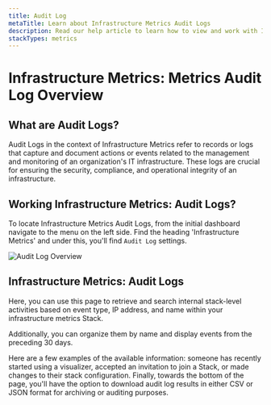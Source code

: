 ```yaml
---
title: Audit Log
metaTitle: Learn about Infrastructure Metrics Audit Logs
description: Read our help article to learn how to view and work with Infrastructure Metrics Audit Log history in Logit.io
stackTypes: metrics
---
```


# Infrastructure Metrics: Metrics Audit Log Overview

## What are Audit Logs?

Audit Logs in the context of Infrastructure Metrics refer to records or logs 
that capture and document actions or events related to the management and 
monitoring of an organization's IT infrastructure. These logs are crucial 
for ensuring the security, compliance, and operational integrity of an infrastructure.

## Working Infrastructure Metrics: Audit Logs?

To locate Infrastructure Metrics Audit Logs, from the initial dashboard 
navigate to the menu on the left side. Find the heading 'Infrastructure Metrics' 
and under this, you'll find `Audit Log` settings.

![Audit Log Overview](@/images/help/infrastructure-metrics/audit-log-overview.png)

## Infrastructure Metrics: Audit Logs
Here, you can use this page to retrieve and search internal stack-level activities 
based on event type, IP address, and name within your infrastructure metrics Stack. 

Additionally, you can organize them by name and display events from the preceding 30 days. 

Here are a few examples of the available information: someone has recently started using 
a visualizer, accepted an invitation to join a Stack, or made changes to their stack 
configuration. Finally, towards the bottom of the page, you'll have the option to download 
audit log results in either CSV or JSON format for archiving or auditing purposes.